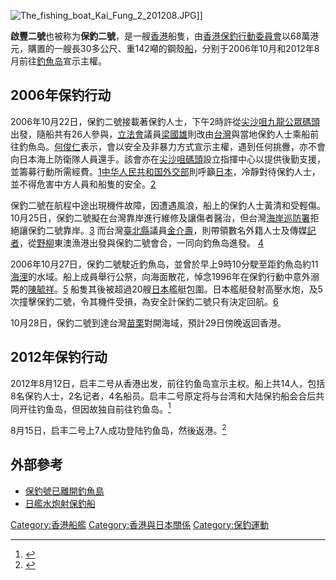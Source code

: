 [[File:The_fishing_boat_Kai_Fung_2_201208.JPG|thumb]]]]

'''啟豐二號'''也被称为'''保釣二號'''，是一艘[[香港|香港]]船隻，由[[香港保釣行動委員會|香港保釣行動委員會]]以68萬港元，購置的一艘長30多公尺、重142噸的鋼殼[[船|船]]，分别于2006年10月和2012年8月前往[[釣魚岛|釣魚岛]]宣示主權。 

==2006年保钓行动==
2006年10月22日，保釣二號接載著保釣人士，下午2時許從[[尖沙咀|尖沙咀]][[九龍公眾碼頭|九龍公眾碼頭]]出發，隨船共有26人參與，[[香港特別行政區立法會|立法會]]議員[[梁國雄|梁國雄]]則改由[[台灣|台灣]]與當地保釣人士乘船前往釣魚岛。[[何俊仁|何俊仁]]表示，會以安全及非暴力方式宣示主權，遇到任何挑釁，亦不會向日本海上防衛隊人員還手。該會亦在[[尖沙咀天星碼頭|尖沙咀碼頭]]設立指揮中心以提供後勤支援，並籌募行動所需經費。[https://web.archive.org/web/20070301075825/http://hk.news.yahoo.com/061022/12/1v1ru.html][[中华人民共和国外交部|中华人民共和国外交部]]則呼籲[[日本|日本]]，冷靜對待保釣人士，並不得危害中方人員和船隻的安全。[https://web.archive.org/web/20070311194557/http://www.fmprc.gov.cn/chn/xwfw/fyrth/t277037.htm]

保釣二號在航程中途出現機件故障，因遭遇風浪，船上的保釣人士黃清和受輕傷。10月25日，保釣二號擬在台灣靠岸進行維修及讓傷者醫治，但台灣[[海岸巡防署|海岸巡防署]]拒絕讓保釣二號靠岸。[http://news.bbc.co.uk/chinese/trad/hi/newsid_6080000/newsid_6082800/6082886.stm&cid=0]{{dead link}} 而台灣[[新北市|臺北縣]]議員[[金介壽|金介壽]]，則帶領數名外籍人士及傳媒[[記者|記者]]，從[[野柳|野柳]]東澳漁港出發與保釣二號會合，一同向釣魚岛進發。 [http://news.yam.com/cna/life/200610/20061025476211.html&cid=0]{{dead link}}

2006年10月27日，保釣二號駛近釣魚岛，並曾於早上9時10分駛至距釣魚岛約11[[海浬|海浬]]的水域。船上成員舉行公祭，向海面散花，悼念1996年在保釣行動中意外溺斃的[[陳毓祥|陳毓祥]]。[http://news.sina.com.hk/cgi-bin/news/show_news.int.cgi?id=222205&date=2006-10-27&ct=instant]{{dead link}}
船隻其後被超過20艘[[日本|日本]]艦艇包圍。日本艦艇發射高壓水炮，及5次撞擊保釣二號，令其機件受損，為安全計保釣二號只有決定回航。[https://archive.is/20130105143245/http://hk.news.yahoo.com/061027/60/1veiu.html]

10月28日，保釣二號到達台灣[[苗栗縣|苗栗]]對開海域，預計29日傍晚返回香港。

==2012年保钓行动==
{{main|啟豐二號船員2012年登上釣魚島事件}}
2012年8月12日，启丰二号从香港出发，前往钓鱼岛宣示主权。船上共14人，包括8名保钓人士，2名记者，4名船员。启丰二号原定将与台湾和大陆保钓船会合后共同开往钓鱼岛，但因故独自前往钓鱼岛。<ref>{{Cite web |url=http://news.ifeng.com/mainland/special/diaoyudaozhengduan/content-3/detail_2012_08/15/16829881_0.shtml?_from_ralated |title=香港保钓船“启丰二号”船员登上沙滩宣示主权 |accessdate=2013-04-11 |archive-date=2019-05-15 |archive-url=https://web.archive.org/web/20190515035440/http://news.ifeng.com/mainland/special/diaoyudaozhengduan/content-3/detail_2012_08/15/16829881_0.shtml?_from_ralated |dead-url=no }}</ref>

8月15日，启丰二号上7人成功登陆钓鱼岛，然後返港。<ref>{{Cite web |url=http://news.qq.com/a/20120822/001097.htm#p=7 |title=香港保钓船回港  ．腾讯 |accessdate=2013-04-11 |archive-date=2019-05-16 |archive-url=https://web.archive.org/web/20190516235750/https://news.qq.com/a/20120822/001097.htm#p=7 |dead-url=no }}</ref>
<references/>

==外部參考==
*[https://archive.is/20130106080731/http://hk.news.yahoo.com/061027/60/1vd36.html 保釣號已離開釣魚島]
*[https://archive.is/20130105143245/http://hk.news.yahoo.com/061027/60/1veiu.html 日艦水炮射保釣船]



[[Category:香港船艦|Category:香港船艦]]
[[Category:香港與日本關係|Category:香港與日本關係]]
[[Category:保釣運動|Category:保釣運動]]